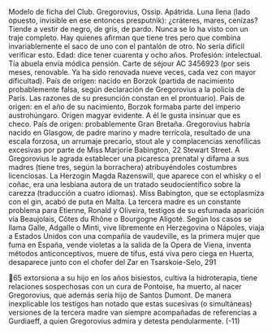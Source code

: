 Modelo de ficha del Club.
Gregorovius, Ossip.
Apátrida.
Luna llena (lado opuesto, invisible en ese entonces presputnik): ¿cráteres,
mares, cenizas?
Tiende a vestir de negro, de gris, de pardo. Nunca se lo ha visto con un traje
completo. Hay quienes afirman que tiene tres pero que combina invariablemente
el saco de uno con el pantalón de otro. No sería difícil verificar esto.
Edad: dice tener cuarenta y ocho años.
Profesión: intelectual. Tía abuela envía módica pensión.
Carte de séjour AC 3456923 (por seis meses, renovable. Ya ha sido renovada
nueve veces, cada vez con mayor dificultad).
País de origen: nacido en Borzok (partida de nacimiento probablemente falsa,
según declaración de Gregorovius a la policía de París. Las razones de su
presunción constan en el prontuario).
País de origen: en el año de su nacimiento, Borzok formaba parte del imperio
austrohúngaro. Origen magyar evidente. A él le gusta insinuar que es checo.
País de origen: probablemente Gran Bretaña. Gregorovius habría nacido en
Glasgow, de padre marino y madre terrícola, resultado de una escala forzosa, un
arrumaje precario, stout ale y complacencias xenofílicas excesivas por parte de
Miss Marjorie Babington, 22 Stewart Street.
A Gregorovius le agrada establecer una picaresca prenatal y difama a sus
madres (tiene tres, según la borrachera) atribuyéndoles costumbres licenciosas.
La Herzogin Magda Razenswill, que aparece con el whisky o el coñac, era una
lesbiana autora de un tratado seudocientífico sobre la carezza (traducción a cuatro
idiomas). Miss Babington, que se ectoplasmiza con el gin, acabó de puta en
Malta. La tercera madre es un constante problema para Etienne, Ronald y
Oliveira, testigos de su esfumada aparición vía Beaujolais, Côtes du Rhône o
Bourgogne Aligoté. Según los casos se llama Galle, Adgalle o Minti, vive
libremente en Herzegovina o Nápoles, viaja a Estados Unidos con una compañía
de vaudeville, es la primera mujer que fuma en España, vende violetas a la salida
de la Opera de Viena, inventa métodos anticonceptivos, muere de tifus, está viva
pero ciega en Huerta, desaparece junto con el chofer del Zar en Tsarskoie-Selo,
291

65
extorsiona a su hijo en los años bisiestos, cultiva la hidroterapia, tiene relaciones
sospechosas con un cura de Pontoise, ha muerto, al nacer Gregorovius, que
además sería hijo de Santos Dumont. De manera inexplicable los testigos han
notado que estas sucesivas (o simultáneas) versiones de la tercera madre van
siempre acompañadas de referencias a Gurdiaeff, a quien Gregorovius admira y
detesta pendularmente.
(-11)
